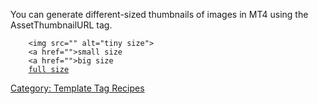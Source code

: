 
You can generate different-sized thumbnails of images in MT4 using the AssetThumbnailURL tag.

     <img src="<mt:AssetThumbnailURL width="100">" alt="tiny size">
     <a href="<mt:AssetThumbnailURL width="640">">small size</a>
     <a href="<mt:AssetThumbnailURL width="800">">big size</a>
     <a href="<mt:AssetURL>">full size</a>

[[Category: Template Tag Recipes]]

